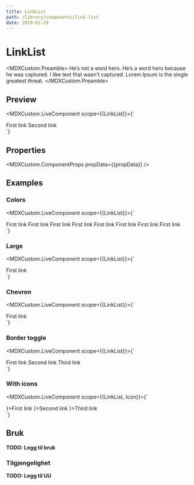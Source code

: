 ```yaml
---
title: LinkList
path: /library/components/link-list
date: 2019-01-29
---
```



# LinkList

<MDXCustom.Preamble>
  He’s not a word hero. He’s a word hero because he was captured. I like text that wasn’t captured. Lorem Ipsum is the
  single greatest threat.
</MDXCustom.Preamble>

## Preview

<MDXCustom.LiveComponent scope={{LinkList}}>{`
  <div style={{width: '30rem'}}>
    <LinkList
      color="neutral">
      <LinkList.Link>First link</LinkList.Link>
      <LinkList.Link>Second link</LinkList.Link>
    </LinkList>
  </div>
`}</MDXCustom.LiveComponent>

## Properties

<MDXCustom.ComponentProps propData={{propData}} />

## Examples

### Colors

<MDXCustom.LiveComponent scope={{LinkList}}>{`
  <div style={{width: '30rem'}}>
    <LinkList
      color="neutral">
      <LinkList.Link>First link</LinkList.Link>
    </LinkList>
    <LinkList
      color="blueberry">
      <LinkList.Link>First link</LinkList.Link>
    </LinkList>
    <LinkList
      color="cherry">
      <LinkList.Link>First link</LinkList.Link>
    </LinkList>
    <LinkList
      color="kiwi">
      <LinkList.Link>First link</LinkList.Link>
    </LinkList>
    <LinkList
      color="banana">
      <LinkList.Link>First link</LinkList.Link>
    </LinkList>
    <LinkList
      color="plum">
      <LinkList.Link>First link</LinkList.Link>
    </LinkList>
    <LinkList
      color="white">
      <LinkList.Link>First link</LinkList.Link>
    </LinkList>
    <LinkList
      color="black">
      <LinkList.Link>First link</LinkList.Link>
    </LinkList>
  </div>
`}</MDXCustom.LiveComponent>

### Large
<MDXCustom.LiveComponent scope={{LinkList}}>{`
  <div style={{width: '30rem'}}>
    <LinkList
    large
      color="neutral">
      <LinkList.Link>First link</LinkList.Link>
    </LinkList>
  </div>
`}</MDXCustom.LiveComponent>

### Chevron
<MDXCustom.LiveComponent scope={{LinkList}}>{`
  <div style={{width: '30rem'}}>
    <LinkList
    chevron
      color="neutral">
      <LinkList.Link>First link</LinkList.Link>
    </LinkList>
  </div>
`}</MDXCustom.LiveComponent>

### Border toggle
<MDXCustom.LiveComponent scope={{LinkList}}>{`
  <div style={{width: '30rem'}}>
    <LinkList
      topBorder={false}
      bottomBorder={false}
      color="neutral">
      <LinkList.Link>First link</LinkList.Link>
      <LinkList.Link>Second link</LinkList.Link>
      <LinkList.Link>Third link</LinkList.Link>
    </LinkList>
  </div>
`}</MDXCustom.LiveComponent>

### With icons
<MDXCustom.LiveComponent scope={{LinkList, Icon}}>{`
  <div style={{width: '30rem'}}>
    <LinkList
      color="neutral">
      <LinkList.Link icon={<Icon svgIcon={AlarmClock} />}>First link</LinkList.Link>
      <LinkList.Link icon={<Icon svgIcon={PaperPlane} />}>Second link</LinkList.Link>
      <LinkList.Link icon={<Icon svgIcon={Avatar} />}>Third link</LinkList.Link>
    </LinkList>
  </div>
`}</MDXCustom.LiveComponent>

## Bruk

**TODO: Legg til bruk**

### Tilgjengelighet

**TODO: Legg til UU**
